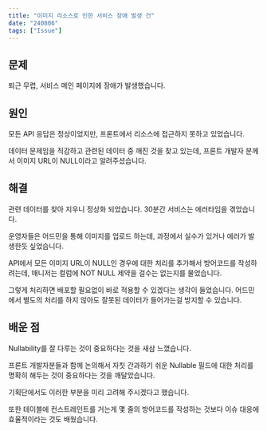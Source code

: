 ```yaml
---
title: "이미지 리소스로 인한 서비스 장애 발생 건"
date: "240806"
tags: ["Issue"]
---
```


## 문제

퇴근 무렵, 서비스 메인 페이지에 장애가 발생했습니다.

## 원인

모든 API 응답은 정상이었지만, 프론트에서 리소스에 접근하지 못하고 있었습니다.

데이터 문제임을 직감하고 관련된 데이터 중 깨진 것을 찾고 있는데, 프론트 개발자 분께서 이미지 URL이 NULL이라고 알려주셨습니다.

## 해결

관련 데이터를 찾아 지우니 정상화 되었습니다. 30분간 서비스는 에러타임을 겪었습니다.

운영자들은 어드민을 통해 이미지를 업로드 하는데, 과정에서 실수가 있거나 에러가 발생한듯 싶었습니다.

API에서 모든 이미지 URL이 NULL인 경우에 대한 처리를 추가해서 방어코드를 작성하려는데, 매니저는 컬럼에 NOT NULL 제약을 걸수는 없는지를 물었습니다.

그렇게 처리하면 배포할 필요없이 바로 적용할 수 있겠다는 생각이 들었습니다. 어드민에서 별도의 처리를 하지 않아도 잘못된 데이터가 들어가는걸 방지할 수 있습니다.

## 배운 점

Nullability를 잘 다루는 것이 중요하다는 것을 새삼 느꼈습니다.

프론트 개발자분들과 함께 논의해서 자칫 간과하기 쉬운 Nullable 필드에 대한 처리를 명확히 해두는 것이 중요하다는 것을 깨달았습니다.

기획단에서도 이러한 부분을 미리 고려해 주시겠다고 했습니다.

또한 테이블에 컨스트레인트를 거는게 몇 줄의 방어코드를 작성하는 것보다 이슈 대응에 효율적이라는 것도 배웠습니다.
